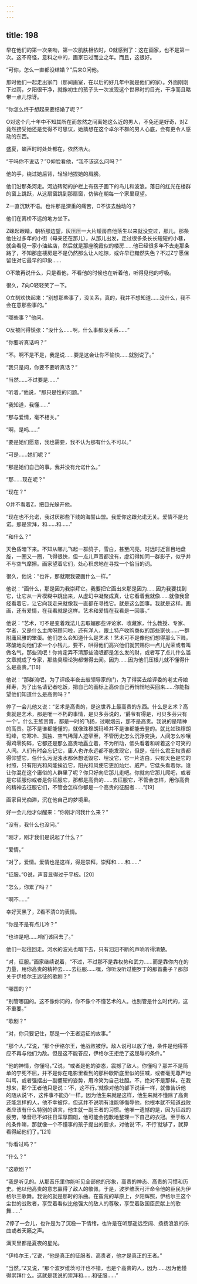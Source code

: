 ```yaml
---
---
---
```

title: 198
---



早在他们的第一次亲吻，第一次肌肤相依时，O就感到了：这在画家，也不是第一次。这不奇怪，意料之中的，画家已过而立之年。而且，这很好。

“可你，怎么一直都没结婚？”后来O问他。

那时他们一起走出家门（那间画室，在以后的好几年中就是他们的家）。外面刚刚下过雨，夕阳很干净，就像初生的孩子头一次发现这个世界时的目光，干净而且略带一点儿惊讶。

“你怎么终于想起来要结婚了呢？”

O对这个几十年中不知其所在而忽然之间离她这么近的男人，不免还是好奇，对Z竟然接受她还是觉得不可思议，她猜想在这个卓尔不群的男人心底，会有更令人感动的东西。

盛夏，蝉声时时处处都在，依然浩大。

“干吗你不说话？”O仰脸看他，“我不该这么问吗？”

他的手，绕过她后背，轻轻地捏她的肩膀。

他们沿那条河走。河边砖砌的护栏上有孩子画下的鸟儿和波浪。落日的红光在楼群的窗上跳跃，从这扇窗跳到那扇窗，仿佛在朝每一个家里窥望。

Z一直沉默不语。也许那是深重的痛苦，O不该去触动的？

他们在离桥不远的地方坐下。

Z眯起眼睛，朝桥那边望，灰压压一大片矮房自他落生以来就没变过，那儿，那条他住过多年的小街（母亲还在那儿），从那儿出发，走过很多条长长短短的小巷，就会看见一家小油盐店，然后就是那座晚霞似的楼房……他已经很多年不去走那条路了，不知那座楼房是不是仍然那么让人吃惊，或许早已黯然失色？不过Z宁愿保留住对它最早的印象……

O不敢再说什么，只是看他，不看他的时候也在听着他，听得见他的呼吸。

很久，Z向O轻轻笑了一下。

O立刻欢快起来：“别想那些事了，没关系，真的，我并不想知道……没什么，我不会在意那些事的。”

“哪些事？”他问。

O反被问得慌张：“没什么……啊，什么事都没关系……”

“你要听真话吗？”

“不。啊不是不是，我是说……要是这会让你不愉快……就别说了。”

“我只是问，你要不要听真话？”

“当然……不过要是……”

“听着，”他说，“那只是性的问题。”

“我知道，我懂……”

“那与爱情，毫不相关。”

“啊，是吗……”

“要是她们愿意，我也需要，我不认为那有什么不可以。”

“可是……她们呢？”

“那是她们自己的事。我并没有允诺什么。”

“那……现在呢？”

“现在？”

O并不看着Z，把目光躲开他。

“现在也不允诺，我讨厌那些下贱的海誓山盟。我爱你这跟允诺无关。爱情不是允诺。那是崇拜，和……和……”

“和什么？”

天色昏暗下来。不知从哪儿飞起一群鸽子，雪白，甚至闪亮，时远时近盲目地盘旋，一圈又一圈，飞得很快，但一点儿声音都没有，虚幻得如同一群影子，似乎并不与空气摩擦。画家望着它们，处心积虑地在寻找一个恰当的词。

很久，他说：“也许，那就跟我要画什么一样。”

他说：“画什么，那是因为我崇拜它。我要把它画出来那是因为……因为我要找到它，让它从一片模糊中跳出来，从虚幻中凝聚成真，让它看着我就像……就像我曾经看着它，让它向我走来就像我一直都在寻找它。就是这么回事。我就是这样。画画，还有爱情，在我看就是这样。艺术和爱情在我看是一回事。”

他说：“艺术，可不是变着戏法儿去取媚那些评论家、收藏家，什么教授、专家、学者，又是什么主席呀顾问啦，还有洋人，跟土特产收购商似的那些家伙……一群附庸风雅的笨蛋。他们怎么会知道什么是艺术！艺术可不是像他们想得那么下贱，寒酸地向他们求一个小钱儿，要不，哄得他们高兴他们就赏赐你一点儿光荣或者叫做名气，那些流氓！你肯定弄不清那些流氓都是怎么发的财，或者写了点儿什么滥文章就成了专家，那些臭理论狗都懒得去闻。因为……因为他们压根儿就不懂得什么是高贵。”[18]

他说：“那群流氓，为了评级半夜去敲领导家的门，为了得奖去给评委的老丈母娘拜寿，为了出名请记者吃饭，把自己的画标上高价自己再悄悄地买回来……你能指望他们知道什么是高贵吗？”

停了一会儿他又说：“艺术是高贵的，是这世界上最高贵的东西。什么是艺术？高贵就是艺术，那是唯一不朽的事情，是贝多芬说的，‘爵爷有得是，可贝多芬只有一个’。什么王族贵胄，都是一时的飞扬，过眼烟云，那不是高贵。我说的是精神的高贵。那不是谁都能懂的，就像珠穆朗玛峰并不是谁都能去登的。就比如珠穆朗玛峰，它寒冷、孤独、空气稀薄人迹罕至，不管历史怎么沉浮变换，人间怎么吵嚷得鸡零狗碎，它都还是那么高贵地矗立着，不为所动，低头看着和听着这个可笑的人间。人们有时会忘记它，庸人也许永远都不能发现它，但是，任什么君王权贵都得仰望它，任什么污泥浊水都休想诋毁它、埋没它，它一片洁白，只有天色是它的衬照，只有阳光和风能挨近它，阳光和风使它更加灿烂、威严。它低头看着你，谁让你混在这个庸俗的人群里了呢？你只好向它那儿走吧。你就向它那儿爬吧，或者是它征服你或者是你征服它，那都是高贵的……去征服它，不管会怎样，用你高贵的精神去征服它们，不管会怎样你都是一个高贵的征服者……”[19]

画家目光痴滞，沉在他自己的梦境里。

好一会儿他才似醒来：“你刚才问我什么来？”

“没有，我什么也没问。”

“刚才，刚才我们是说起了什么？”

“爱情。”

“对了，爱情。爱情也是这样，得是崇拜，崇拜和……和……”

“征服。”O说，声音显得过于平板。[20]

“怎么，你累了吗？”

“啊不……”

幸好天黑了，Z看不清O的表情。

“你是不是有点儿冷？”

“也许是吧……咱们该回去了。”

他们一起往回走。河水的波光也暗下去，只有汩汩不断的声响听得清楚。

“对，征服。”画家继续说着，“不过，不过那不是靠权势和武力……而是靠你内在的力量，用你高贵的精神去……去征服……嘿，你听没听过鲍罗丁的那首曲子？那部关于伊格尔王远征的歌剧？”

“哪国的？”

“别管哪国的。这不像你问的，你不像个不懂艺术的人。也别管是什么时代的，这不重要。”

“歌剧？”

“对，你只要记住，那是一个王者远征的故事。”

“那个人，”Z说，“那个伊格尔王，他战败被俘。敌人说可以放了他，条件是他得答应不再与他们为敌。但是这不能答应，伊格尔王拒绝了这屈辱的条件。”

“他的神情，你懂吗，”Z说，“或者是他的姿态，震撼了敌人。你懂吗？那并不是简单的宁死不屈，并不是你在电影里看到的那种歇斯底里似的狂喊，或者毫无尊严地叫骂，或者强摆出一副僵硬的姿势，用冷笑为自己壮胆。不，绝对不是那样。在我想来，那个王者他只是说：‘不，这不行。’就像对他的部下说话一样，就像告诉他的随从说‘不，这件事不能办’一样。因为他生来就是这样，他生来就不懂除了高贵还能怎样的人，他不幸被俘，但这并不说明有谁能够侮辱他，他根本就不知道战败者应该有什么特别的语言，他生就一副王者的习惯。他唯一遗憾的是，因为征战的疲劳，嗓音已不如往日浑厚圆朗，他可能会抱歉地整理一下自己的衣冠。至于敌人的条件嘛，那就像一个不懂事的孩子提出的要求，对他说‘不，不行’就够了，就算看得起他们了。”[21]

“你看过吗？”

“什么？”

“这歌剧？”

“我是听见的。从那音乐里你能听见全部他的形象，高贵的神态、高贵的习惯和历史。他以他高贵的意志赢得了敌人的敬佩，于是，波罗维茨可汗命令他的臣民为伊格尔王歌舞。我说的就是那时的乐曲。在蛮荒的草原上，夕阳辉照，伊格尔王这个尘世的战败者，享受着看似比他强大的敌人的尊敬，享受着敌国臣民献上的歌舞……”

Z停了一会儿，也许是为了沉稳一下情绪，也许是在听那遥远空阔、扬扬浪浪的乐曲或者天籁之声。

满天里都是夏夜的星光。

“伊格尔王，”Z说，“他是真正的征服者、高贵者，他才是真正的王者。”

“当然，”Z又说，“那个波罗维茨可汗也不错，也是个高贵的人，因为……因为他懂得崇拜什么。这就是我说的崇拜和……和征服……”